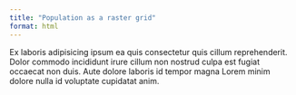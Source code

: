 ```yaml
---
title: "Population as a raster grid"
format: html
---
```


Ex laboris adipisicing ipsum ea quis consectetur quis cillum reprehenderit. Dolor commodo incididunt irure cillum non nostrud culpa est fugiat occaecat non duis. Aute dolore laboris id tempor magna Lorem minim dolore nulla id voluptate cupidatat anim.